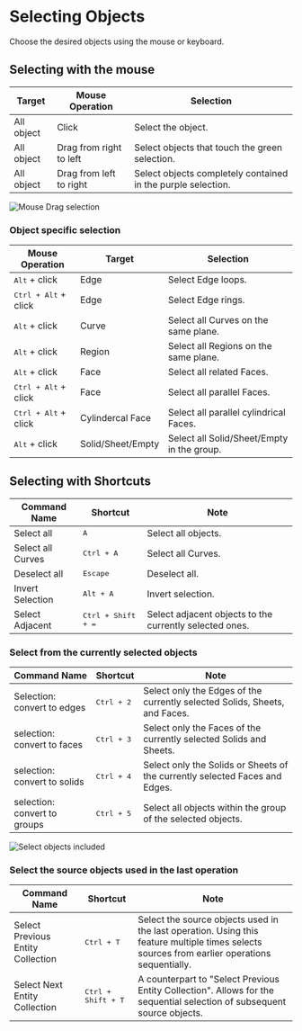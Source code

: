 
# Selecting Objects

Choose the desired objects using the mouse or keyboard.

## Selecting with the mouse

| Target     | Mouse Operation         | Selection                                                    |
| ---------- | ----------------------- | ------------------------------------------------------------ |
| All object | Click                   | Select the object.                                           |
| All object | Drag from right to left | Select objects that touch the green selection.               |
| All object | Drag from left to right | Select objects completely contained in the purple selection. |

![Mouse Drag selection](/img/mouse-drag-selection.gif)

### Object specific selection

| Mouse Operation               | Target            | Selection                                  |
| ----------------------------- | ----------------- | ------------------------------------------ |
| <kbd>Alt</kbd> + click        | Edge              | Select Edge loops.                         |
| <kbd>Ctrl + Alt</kbd> + click | Edge              | Select Edge rings.                         |
| <kbd>Alt</kbd> + click        | Curve             | Select all Curves on the same plane.       |
| <kbd>Alt</kbd> + click        | Region            | Select all Regions on the same plane.      |
| <kbd>Alt</kbd> + click        | Face              | Select all related Faces.                 |
| <kbd>Ctrl + Alt</kbd> + click | Face              | Select all parallel Faces.                 |
| <kbd>Ctrl + Alt</kbd> + click | Cylindercal Face  | Select all parallel cylindrical Faces.     |
| <kbd>Alt</kbd> + click        | Solid/Sheet/Empty | Select all Solid/Sheet/Empty in the group. |

## Selecting with Shortcuts

| Command Name      | Shortcut                    | Note                                                    |
| ----------------- | --------------------------- | ------------------------------------------------------- |
| Select all        | <kbd>A</kbd>                | Select all objects.                                             |
| Select all Curves | <kbd>Ctrl + A</kbd>         | Select all Curves.                                      |
| Deselect all      | <kbd>Escape</kbd>           | Deselect all.                                           |
| Invert Selection  | <kbd>Alt + A</kbd>          | Invert selection.                                       |
| Select Adjacent   | <kbd>Ctrl + Shift + =</kbd> | Select adjacent objects to the currently selected ones. |


### Select from the currently selected objects

| Command Name                | Shortcut            | Note                                                                        |
| --------------------------- | ------------------- | --------------------------------------------------------------------------- |
| Selection: convert to edges  | <kbd>Ctrl + 2</kbd> | Select only the Edges of the currently selected Solids, Sheets, and Faces.  |
| selection: convert to faces  | <kbd>Ctrl + 3</kbd> | Select only the Faces of the currently selected Solids and Sheets.          |
| selection: convert to solids | <kbd>Ctrl + 4</kbd> | Select only the Solids or Sheets of the currently selected Faces and Edges. |
| selection: convert to groups| <kbd>Ctrl + 5</kbd> |Select all objects within the group of the selected objects.|

![Select objects included](/img/select-objects-included.gif)

### Select the source objects used in the last operation

| Command Name                      | Shortcut                  | Note                                                                                                                                          |
| --------------------------------- | ------------------------- | --------------------------------------------------------------------------------------------------------------------------------------------- |
| Select Previous Entity Collection | <kbd>Ctrl + T</kbd>       | Select the source objects used in the last operation. Using this feature multiple times selects sources from earlier operations sequentially. |
| Select Next Entity Collection     | <kbd>Ctrl + Shift + T</kbd> | A counterpart to "Select Previous Entity Collection". Allows for the sequential selection of subsequent source objects.                       |

<VideoPlayer fileName="select-previous-entity-collection"/>



